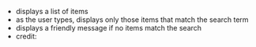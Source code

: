 
- displays a list of items
- as the user types, displays only those items that match the search term
- displays a friendly message if no items match the search
- credit: <TextLink
          url="https://www.youtube.com/watch?v=CAsTwrYx8pM&t=225s"
          text="youtube.com"
        />

